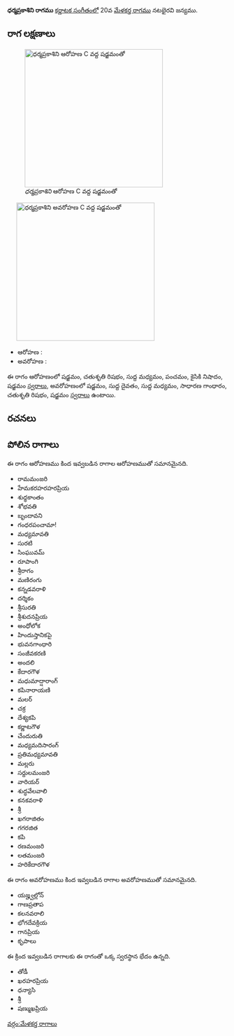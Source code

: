 {{Infobox ragam
	| name          	= ధర్మప్రకాశిని
	| synonym	    	= 
	| mela          	= 
	| chakra        	= 
	| janaka        	= 
	| type          	= ఔదవ
	| arohanam      	= {{svaraC|S|R2|M1|P|N2|S'}} 
	| avarohanam    	= {{svaraC|S'|D1|M1|G2|R2|S}}
	| jeeva         	=
	| chhaya        	=
	| nyasa         	=
	| vishesha      	= 
	| equivalent  		= 
}}
{{కర్ణాటక సంగీత రాగాలు}}
'''ధర్మప్రకాశిని రాగము''' [[కర్ణాటక సంగీతం]]లో 20వ [[మేళకర్త రాగము]] నటభైరవి జన్యము. 


==రాగ లక్షణాలు==
[[Image:dharmaprakashini_ar_kb2wiki.png|thumb|right|316px|''ధర్మప్రకాశిని'' ఆరోహణ C వద్ద షడ్జమంతో]]
	[[Image:dharmaprakashini_av_kb2wiki.png|thumb|right|316px|''ధర్మప్రకాశిని'' అవరోహణ C వద్ద షడ్జమంతో]]

* ఆరోహణ : {{svaraC|S|R2|M1|P|N2|S'}} 
* అవరోహణ : {{svaraC|S'|D1|M1|G2|R2|S}}

ఈ రాగం ఆరోహణంలో షడ్జమం, చతుశృతి రిషభం, సుద్ద మధ్యమం, పంచమం, కైసికి నిషాదం, షడ్జమం [[స్వరాలు]], అవరోహణంలో షడ్జమం, సుద్ద దైవతం, సుద్ద మధ్యమం, సాధారణ  గాంధారం, చతుశృతి రిషభం, షడ్జమం [[స్వరాలు]] ఉంటాయి.

==రచనలు==



==పోలిన రాగాలు==
ఈ రాగం ఆరోహణము కింద ఇవ్వబడిన రాగాల ఆరోహణముతో సమానమైనది.
* రామమంజరి
* హేమకరహరహరప్రియ
* శుధ్ధకాంతం
* శోభవతి
* బృందావని
* గంధరపంచామా!
* మధ్యమావతి
* సురటి
* సింఘువమ్
* రూపాంగి
* శ్రీరాగం
* మణిరంగు
* కన్నడవరాళి
* దర్శికం
* శ్రీసురతి
* శ్రీశుదనప్రియ
* అంధోలోక
* హిందుస్తానికపై
* భువనగాంధారి
* సంజీవకరణి
* అందలి
* కేదారగౌళ
* మధుమాద్షారాంగ్
* కపినారాయణి
* మలర్
* చక్ర
*  దేశ్యకపి
* కర్ణాటగౌళ
* చేందురుతి
* మధ్యమదిసారంగ్
* ప్రతిమధ్యమావతి
*  మల్లరు
* సర్దులమంజరి
* వారియర్
* శుద్ధవేలవాలి
* కనకవరాళి
* శ్రీ
*  ఖగరాజితం
* గగరజిత
* కపి
* రణమంజరి
* లతమంజరి
* హరికేదారగౌళ

ఈ రాగం అవరోహణము కింద ఇవ్వబడిన రాగాల అవరోహణముతో సమానమైనది.
* యజ్హ్వల్లోన్
* గాణప్రతాప
* కలనవరాలి
* భోగదేవక్రియ
* గానప్రియ
* కృపాలు

ఈ క్రింద ఇవ్వబడిన రాగాలకు ఈ రాగంతో ఒక్క స్వరస్థాన భేదం ఉన్నది.
* తోడీ
* ఖరహరప్రియ
* ధన్యాసి
* శ్రీ
* షణ్ముఖప్రియ



[[వర్గం:మేళకర్త రాగాలు]]